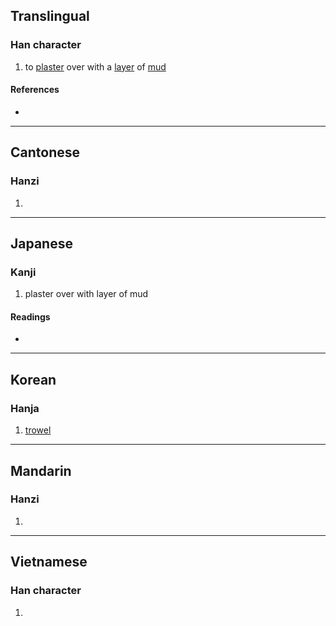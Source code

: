 {{also|圩}}
{{character info/new}}
==Translingual==

===Han character===
{{Han char|rn=32|rad=土|as=03|sn=6|four=41127|canj=GMMS|ids=⿰土亏}}

# to [[plaster]] over with a [[layer]] of [[mud]]

====References====
* {{Han ref|kx=0223.140|dkj=04885|dj=0456.030|hdz=10418.020|uh=572C|ud=22316|bh=A664|bd=42596}}

----

==Cantonese==

===Hanzi===
{{yue-hanzi|jyut=|y=wu1}}

# {{defn|lang=yue|sort=土03}}

----

==Japanese==

===Kanji===
{{ja-kanji|grade=|rs=土03}}

# plaster over with layer of mud

====Readings====
* {{ja-readings
|on=お, う
|kun=こて, ぬ-る}}

----

==Korean==

===Hanja===
{{ko-hanja|hangeul=오|rv=o|mr=o}}

# [[trowel]]

----

==Mandarin==

===Hanzi===
{{cmn-hanzi|pin=[[de]] ([[de5]]), [[dì]] ([[di4]]), [[wū]] ([[wu1]])|wg=te<sup>5</sup>, ti<sup>4</sup>, wu<sup>1</sup>}}

# {{defn|lang=cmn|sort=土03}}

----

==Vietnamese==

===Han character===
{{vi-hantu|[[hũ]]|rs=土03}}

# {{defn|lang=vi|sort=土03}}